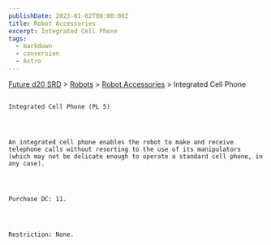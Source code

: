 ```yaml
---
publishDate: 2023-01-02T00:00:00Z
title: Robot Accessories
excerpt: Integrated Cell Phone
tags:
  - markdown
  - conversion
  - Astro
---
```







[Future d20 SRD](/#futureD20)
     > [Robots](future-d20-srd-robots-index)
     > [Robot Accessories](future-d20-srd-robots-robot-accessories-index)
     > Integrated Cell Phone
    




## 
    Integrated Cell Phone (PL 5)
   



    An integrated cell phone enables the robot to make and receive telephone calls without resorting to the use of its manipulators (which may not be delicate enough to operate a standard cell phone, in any case).
   



    Purchase DC: 11.
   



    Restriction: None.
   





